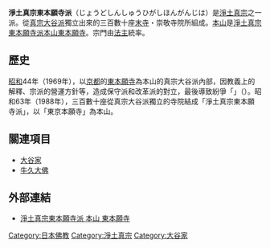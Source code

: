 '''淨土真宗東本願寺派'''（じょうどしんしゅうひがしほんがんじは）是[[淨土真宗|淨土真宗]]之一派。從[[真宗大谷派|真宗大谷派]]獨立出來的三百數十座[[末寺|末寺]]・崇敬寺院所組成。[[本山|本山]]是[[東本願寺_(台東區)|淨土真宗東本願寺派本山東本願寺]]。宗門由[[法主|法主]]統率。

==歷史==
[[昭和|昭和]]44年（1969年），以[[京都|京都]]的[[東本願寺|東本願寺]]為本山的真宗大谷派內部，因教義上的解釋、宗派的營運方針等，造成保守派和改革派的對立，最後導致紛爭「{{lj|東本願寺騷動|お東騒動}}」（{{lang|ja|お東騷動}}）。昭和63年（1988年），三百數十座從真宗大谷派獨立的寺院結成「淨土真宗東本願寺派」，以「東京本願寺」為本山。

==關連項目==
*[[大谷家|大谷家]]
*[[牛久大佛|牛久大佛]]

== 外部連結 ==
*[http://www.honganji.or.jp/ 淨土真宗東本願寺派 本山 東本願寺] {{Wayback|url=http://www.honganji.or.jp/ |date=20080304205527 }}

{{漢傳佛教}}
{{淨土宗}}
[[Category:日本佛教|Category:日本佛教]]
[[Category:淨土真宗|Category:淨土真宗]]
[[Category:大谷家|Category:大谷家]]